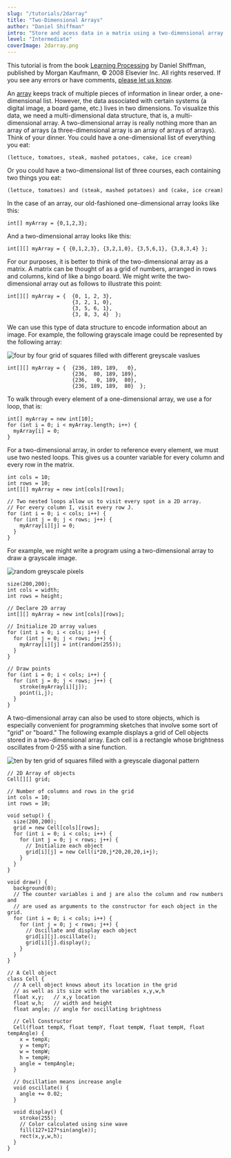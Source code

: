 ```yaml
---
slug: "/tutorials/2darray"
title: "Two-Dimensional Arrays"
author: "Daniel Shiffman"
intro: "Store and acess data in a matrix using a two-dimensional array."
level: "Intermediate"
coverImage: 2darray.png
---
```


<Note>

This tutorial is from the book [Learning Processing](https://processing.org/books/#shiffman) by Daniel Shiffman, published by Morgan Kaufmann, © 2008 Elsevier Inc. All rights reserved. If you see any errors or have comments, [please let us know](https://github.com/processing/processing-website/issues?q=is%3Aopen).

</Note>

An [array](http://www.processing.org/reference/Array.html) keeps track of multiple pieces of information in linear order, a one-dimensional list. However, the data associated with certain systems (a digital image, a board game, etc.) lives in two dimensions. To visualize this data, we need a multi-dimensional data structure, that is, a multi-dimensional array. A two-dimensional array is really nothing more than an array of arrays (a three-dimensional array is an array of arrays of arrays). Think of your dinner. You could have a one-dimensional list of everything you eat:

`(lettuce, tomatoes, steak, mashed potatoes, cake, ice cream)`

Or you could have a two-dimensional list of three courses, each containing two things you eat:

`(lettuce, tomatoes) and (steak, mashed potatoes) and (cake, ice cream)`

In the case of an array, our old-fashioned one-dimensional array looks like this:

```
int[] myArray = {0,1,2,3};
```

And a two-dimensional array looks like this:

```
int[][] myArray = { {0,1,2,3}, {3,2,1,0}, {3,5,6,1}, {3,8,3,4} };
```

For our purposes, it is better to think of the two-dimensional array as a matrix. A matrix can be thought of as a grid of numbers, arranged in rows and columns, kind of like a bingo board. We might write the two-dimensional array out as follows to illustrate this point:

```
int[][] myArray = {  {0, 1, 2, 3},
                     {3, 2, 1, 0},
                     {3, 5, 6, 1},
                     {3, 8, 3, 4}  };
```

We can use this type of data structure to encode information about an image. For example, the following grayscale image could be represented by the following array:

<FixedImage left width={200}>

![four by four grid of squares filled with different greyscale vaslues](./grid.png)

</FixedImage>

```
int[][] myArray = {  {236, 189, 189,   0},
                     {236,  80, 189, 189},
                     {236,   0, 189,  80},
                     {236, 189, 189,  80}  };
```

To walk through every element of a one-dimensional array, we use a for loop, that is:

```
int[] myArray = new int[10];
for (int i = 0; i < myArray.length; i++) {
  myArray[i] = 0;
}
```

For a two-dimensional array, in order to reference every element, we must use two nested loops. This gives us a counter variable for every column and every row in the matrix.

```
int cols = 10;
int rows = 10;
int[][] myArray = new int[cols][rows];

// Two nested loops allow us to visit every spot in a 2D array.
// For every column I, visit every row J.
for (int i = 0; i < cols; i++) {
  for (int j = 0; j < rows; j++) {
    myArray[i][j] = 0;
  }
}
```

For example, we might write a program using a two-dimensional array to draw a grayscale image.

<FixedImage left width={200} >

![random greyscale pixels](./points.png)

</FixedImage>


```
size(200,200);
int cols = width;
int rows = height;

// Declare 2D array
int[][] myArray = new int[cols][rows];

// Initialize 2D array values
for (int i = 0; i < cols; i++) {
  for (int j = 0; j < rows; j++) {
    myArray[i][j] = int(random(255));
  }
}

// Draw points
for (int i = 0; i < cols; i++) {
  for (int j = 0; j < rows; j++) {
    stroke(myArray[i][j]);
    point(i,j);
  }
}
```

A two-dimensional array can also be used to store objects, which is especially convenient for programming sketches that involve some sort of "grid" or "board." The following example displays a grid of Cell objects stored in a two-dimensional array. Each cell is a rectangle whose brightness oscillates from 0-255 with a sine function.

<FixedImage left width={200} >

![ten by ten grid of squares filled with a greyscale diagonal pattern](./cells.png)

</FixedImage>

```
// 2D Array of objects
Cell[][] grid;

// Number of columns and rows in the grid
int cols = 10;
int rows = 10;

void setup() {
  size(200,200);
  grid = new Cell[cols][rows];
  for (int i = 0; i < cols; i++) {
    for (int j = 0; j < rows; j++) {
      // Initialize each object
      grid[i][j] = new Cell(i*20,j*20,20,20,i+j);
    }
  }
}

void draw() {
  background(0);
  // The counter variables i and j are also the column and row numbers and
  // are used as arguments to the constructor for each object in the grid.
  for (int i = 0; i < cols; i++) {
    for (int j = 0; j < rows; j++) {
      // Oscillate and display each object
      grid[i][j].oscillate();
      grid[i][j].display();
    }
  }
}

// A Cell object
class Cell {
  // A cell object knows about its location in the grid
  // as well as its size with the variables x,y,w,h
  float x,y;   // x,y location
  float w,h;   // width and height
  float angle; // angle for oscillating brightness

  // Cell Constructor
  Cell(float tempX, float tempY, float tempW, float tempH, float tempAngle) {
    x = tempX;
    y = tempY;
    w = tempW;
    h = tempH;
    angle = tempAngle;
  }

  // Oscillation means increase angle
  void oscillate() {
    angle += 0.02;
  }

  void display() {
    stroke(255);
    // Color calculated using sine wave
    fill(127+127*sin(angle));
    rect(x,y,w,h);
  }
}
```
